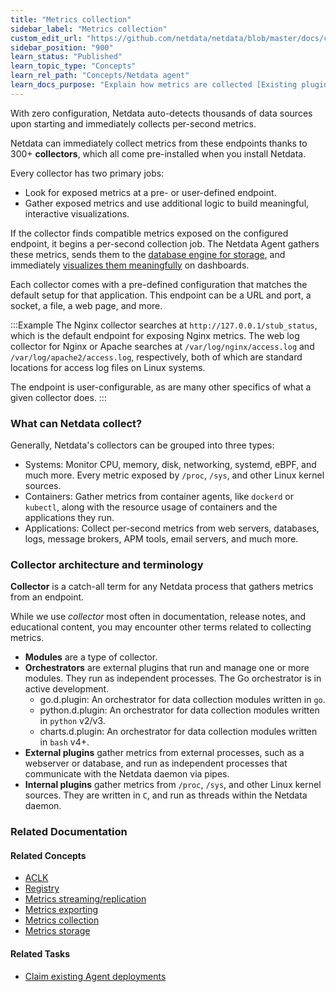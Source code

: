 ```yaml
---
title: "Metrics collection"
sidebar_label: "Metrics collection"
custom_edit_url: "https://github.com/netdata/netdata/blob/master/docs/concepts/netdata-agent/metrics-collection.md"
sidebar_position: "900"
learn_status: "Published"
learn_topic_type: "Concepts"
learn_rel_path: "Concepts/Netdata agent"
learn_docs_purpose: "Explain how metrics are collected [Existing plugins, Custom plugins (plugins.d protocol, for C, Go, Java, Node.js, Python, etc), Statsd]. Auto detection"
---
```


With zero configuration, Netdata auto-detects thousands of data sources upon starting and immediately collects
per-second metrics.

Netdata can immediately collect metrics from these endpoints thanks to 300+ **collectors**, which all come pre-installed
when you install Netdata.

Every collector has two primary jobs:

-   Look for exposed metrics at a pre- or user-defined endpoint.
-   Gather exposed metrics and use additional logic to build meaningful, interactive visualizations.

If the collector finds compatible metrics exposed on the configured endpoint, it begins a per-second collection job. The
Netdata Agent gathers these metrics, sends them to the [database engine for
storage](/docs/nightly/concepts/netdata-agent/metrics-storage), and immediately [visualizes them
meaningfully](/docs/nightly/concepts/visualizations/from-raw-metrics-to-visualization) on dashboards.

Each collector comes with a pre-defined configuration that matches the default setup for that application. This endpoint
can be a URL and port, a socket, a file, a web page, and more.

:::Example 
The Nginx collector searches
at `http://127.0.0.1/stub_status`, which is the default endpoint for exposing Nginx metrics. The web log collector for
Nginx or Apache searches at
`/var/log/nginx/access.log` and `/var/log/apache2/access.log`, respectively, both of which are standard locations for
access log files on Linux systems.

The endpoint is user-configurable, as are many other specifics of what a given collector does.
:::

### What can Netdata collect?

<!--To quickly find your answer, see our [list of supported collectors](/collectors/COLLECTORS.md).-->

Generally, Netdata's collectors can be grouped into three types:

-   Systems: Monitor CPU, memory, disk, networking, systemd, eBPF, and much more.
    Every metric exposed by `/proc`, `/sys`, and other Linux kernel sources.
-   Containers: Gather metrics from container agents, like `dockerd` or `kubectl`,
    along with the resource usage of containers and the applications they run.
-   Applications: Collect per-second metrics from web servers, databases, logs,
    message brokers, APM tools, email servers, and much more.

### Collector architecture and terminology

**Collector** is a catch-all term for any Netdata process that gathers metrics from an endpoint. 

While we use _collector_ most often in documentation, release notes, and educational content, you may encounter other
terms related to collecting metrics.

-   **Modules** are a type of collector.
-   **Orchestrators** are external plugins that run and manage one or more modules. They run as independent processes.
    The Go orchestrator is in active development.
    -   go.d.plugin: An orchestrator for data
        collection modules written in `go`.
    -   python.d.plugin: An orchestrator for data collection modules written in
        `python` v2/v3.
    -   charts.d.plugin: An orchestrator for data collection modules written in
        `bash` v4+.
-   **External plugins** gather metrics from external processes, such as a webserver or database, and run as independent
    processes that communicate with the Netdata daemon via pipes.
-   **Internal plugins** gather metrics from `/proc`, `/sys`, and other Linux kernel sources. They are written in `C`,
    and run as threads within the Netdata daemon.

### Related Documentation

#### Related Concepts

- [ACLK](https://github.com/netdata/netdata/blob/master/docs/concepts/netdata-agent/aclk.md)
- [Registry](/docs/nightly/concepts/netdata-agent/registry)
- [Metrics streaming/replication](/docs/nightly/concepts/netdata-agent/metrics-streaming-replication)
- [Metrics exporting](/docs/nightly/concepts/netdata-agent/metrics-exporting)
- [Metrics collection](/docs/nightly/concepts/netdata-agent/metrics-collection)
- [Metrics storage](/docs/nightly/concepts/netdata-agent/metrics-storage)

#### Related Tasks

- [Claim existing Agent deployments](/docs/nightly/setup/claim-existing-agent-to-cloud)
